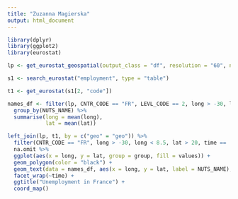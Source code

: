 ```yaml
---
title: "Zuzanna Magierska"
output: html_document
---
```


```r
library(dplyr)
library(ggplot2)
library(eurostat)

lp <- get_eurostat_geospatial(output_class = "df", resolution = "60", nuts_level = "all")

s1 <- search_eurostat("employment", type = "table")

t1 <- get_eurostat(s1[2, "code"])

names_df <- filter(lp, CNTR_CODE == "FR", LEVL_CODE == 2, long > -30, long < 8.5, lat > 20) %>%
  group_by(NUTS_NAME) %>% 
  summarise(long = mean(long),
            lat = mean(lat))

left_join(lp, t1, by = c("geo" = "geo")) %>% 
  filter(CNTR_CODE == "FR", long > -30, long < 8.5, lat > 20, time == '2007-01-01' | time == '2017-01-01') %>% 
  na.omit %>% 
  ggplot(aes(x = long, y = lat, group = group, fill = values)) + 
  geom_polygon(color = "black") +
  geom_text(data = names_df, aes(x = long, y = lat, label = NUTS_NAME), inherit.aes = FALSE) +
  facet_wrap(~time) +
  ggtitle("Unemployment in France") +
  coord_map()
```